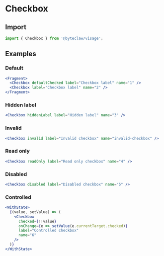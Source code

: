 # Checkbox

## Import

```js transpile=false
import { Checkbox } from '@byteclaw/visage';
```

## Examples

### Default

```jsx live=true
<Fragment>
  <Checkbox defaultChecked label="Checkbox label" name="1" />
  <Checkbox label="Checkbox label" name="2" />
</Fragment>
```

### Hidden label

```jsx live=true
<Checkbox hiddenLabel label="Hidden label" name="3" />
```

### Invalid

```jsx live=true
<Checkbox invalid label="Invalid checkbox" name="invalid-checkbox" />
```

### Read only

```jsx live=true
<Checkbox readOnly label="Read only checkbox" name="4" />
```

### Disabled

```jsx live=true
<Checkbox disabled label="Disabled checkbox" name="5" />
```

### Controlled

```jsx live=true
<WithState>
  {(value, setValue) => (
    <Checkbox
      checked={!!value}
      onChange={e => setValue(e.currentTarget.checked)}
      label="Controlled checkbox"
      name="6"
    />
  )}
</WithState>
```
